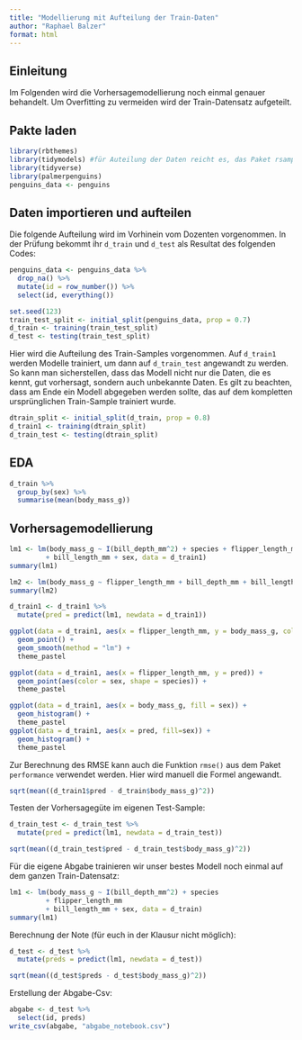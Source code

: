 ```yaml
---
title: "Modellierung mit Aufteilung der Train-Daten"
author: "Raphael Balzer"
format: html
---
```


## Einleitung

Im Folgenden wird die Vorhersagemodellierung noch einmal genauer behandelt. Um Overfitting zu vermeiden wird der Train-Datensatz aufgeteilt.

## Pakte laden

```r
library(rbthemes)
library(tidymodels) #für Auteilung der Daten reicht es, das Paket rsample zu laden
library(tidyverse)
library(palmerpenguins)
penguins_data <- penguins
```


## Daten importieren und aufteilen

Die folgende Aufteilung wird im Vorhinein vom Dozenten vorgenommen. In der Prüfung bekommt ihr `d_train` und `d_test` als Resultat des folgenden Codes:

```r
penguins_data <- penguins_data %>% 
  drop_na() %>% 
  mutate(id = row_number()) %>% 
  select(id, everything())

set.seed(123)
train_test_split <- initial_split(penguins_data, prop = 0.7)
d_train <- training(train_test_split)
d_test <- testing(train_test_split)
```

Hier wird die Aufteilung des Train-Samples vorgenommen. Auf `d_train1` werden Modelle trainiert, um dann auf `d_train_test` angewandt zu werden. So kann man sicherstellen, dass das Modell nicht nur die Daten, die es kennt, gut vorhersagt, sondern auch unbekannte Daten. Es gilt zu beachten, dass am Ende ein Modell abgegeben werden sollte, das auf dem kompletten ursprünglichen Train-Sample trainiert wurde.

```r
dtrain_split <- initial_split(d_train, prop = 0.8)
d_train1 <- training(dtrain_split)
d_train_test <- testing(dtrain_split)
```

## EDA

```r
d_train %>% 
  group_by(sex) %>%
  summarise(mean(body_mass_g))
```

## Vorhersagemodellierung

```r
lm1 <- lm(body_mass_g ~ I(bill_depth_mm^2) + species + flipper_length_mm
         + bill_length_mm + sex, data = d_train1)
summary(lm1)
```

```r
lm2 <- lm(body_mass_g ~ flipper_length_mm + bill_depth_mm + bill_length_mm + sex, data = d_train1)
summary(lm2)
```

```r
d_train1 <- d_train1 %>%
  mutate(pred = predict(lm1, newdata = d_train1))
```

```r
ggplot(data = d_train1, aes(x = flipper_length_mm, y = body_mass_g, color = sex)) +
  geom_point() +
  geom_smooth(method = "lm") +
  theme_pastel
```


```r
ggplot(data = d_train1, aes(x = flipper_length_mm, y = pred)) +
  geom_point(aes(color = sex, shape = species)) +
  theme_pastel
```

```r
ggplot(data = d_train1, aes(x = body_mass_g, fill = sex)) +
  geom_histogram() +
  theme_pastel
ggplot(data = d_train1, aes(x = pred, fill=sex)) +
  geom_histogram() +
  theme_pastel
```

Zur Berechnung des RMSE kann auch die Funktion `rmse()` aus dem Paket `performance` verwendet werden. Hier wird manuell die Formel angewandt.

```r
sqrt(mean((d_train1$pred - d_train$body_mass_g)^2))
```

Testen der Vorhersagegüte im eigenen Test-Sample:

```r
d_train_test <- d_train_test %>%
  mutate(pred = predict(lm1, newdata = d_train_test))

sqrt(mean((d_train_test$pred - d_train_test$body_mass_g)^2))
```

Für die eigene Abgabe trainieren wir unser bestes Modell noch einmal auf dem ganzen Train-Datensatz:

```r
lm1 <- lm(body_mass_g ~ I(bill_depth_mm^2) + species 
         + flipper_length_mm
         + bill_length_mm + sex, data = d_train)
summary(lm1)
```

Berechnung der Note (für euch in der Klausur nicht möglich):

```r
d_test <- d_test %>%
  mutate(preds = predict(lm1, newdata = d_test))

sqrt(mean((d_test$preds - d_test$body_mass_g)^2))
```

Erstellung der Abgabe-Csv:

```r
abgabe <- d_test %>% 
  select(id, preds)
write_csv(abgabe, "abgabe_notebook.csv")
```

